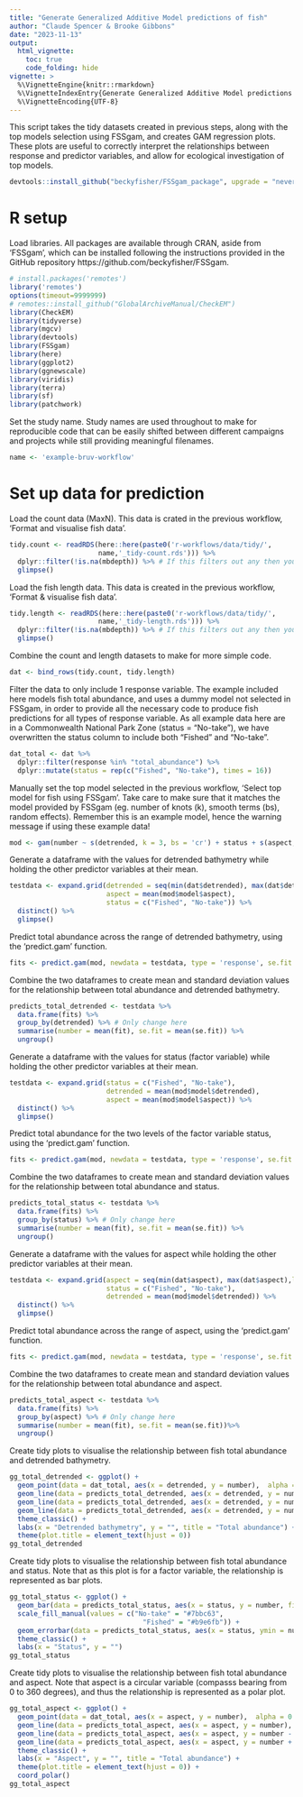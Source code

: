 ```yaml
---
title: "Generate Generalized Additive Model predictions of fish"
author: "Claude Spencer & Brooke Gibbons"
date: "2023-11-13"
output:
  html_vignette:
    toc: true
    code_folding: hide
vignette: >
  %\VignetteEngine{knitr::rmarkdown}
  %\VignetteIndexEntry{Generate Generalized Additive Model predictions of fish}
  %\VignetteEncoding{UTF-8}
---
```

This script takes the tidy datasets created in previous steps, along with the top models selection using FSSgam, and creates GAM regression plots. These plots are useful to correctly interpret the relationships between response and predictor variables, and allow for ecological investigation of top models.

```r
devtools::install_github("beckyfisher/FSSgam_package", upgrade = "never")
```

# R setup
Load libraries. All packages are available through CRAN, aside from ‘FSSgam’, which can be installed following the instructions provided in the GitHub repository https://github.com/beckyfisher/FSSgam.

```r
# install.packages('remotes')
library('remotes')
options(timeout=9999999)
# remotes::install_github("GlobalArchiveManual/CheckEM")
library(CheckEM)
library(tidyverse)
library(mgcv)
library(devtools)
library(FSSgam)
library(here)
library(ggplot2)
library(ggnewscale)
library(viridis)
library(terra)
library(sf)
library(patchwork)
```

Set the study name. Study names are used throughout to make for reproducible code that can be easily shifted between different campaigns and projects while still providing meaningful filenames.

```r
name <- 'example-bruv-workflow'
```

# Set up data for prediction
Load the count data (MaxN). This data is crated in the previous workflow, 'Format and visualise fish data'.

```r
tidy.count <- readRDS(here::here(paste0('r-workflows/data/tidy/', 
                      name,'_tidy-count.rds'))) %>%
  dplyr::filter(!is.na(mbdepth)) %>% # If this filters out any then you need to go back and create your spatial layers
  glimpse()
```

Load the fish length data. This data is created in the previous workflow, 'Format & visualise fish data'.

```r
tidy.length <- readRDS(here::here(paste0('r-workflows/data/tidy/', 
                      name,'_tidy-length.rds'))) %>%
  dplyr::filter(!is.na(mbdepth)) %>% # If this filters out any then you need to go back and check your spatial layers
  glimpse()
```

Combine the count and length datasets to make for more simple code.

```r
dat <- bind_rows(tidy.count, tidy.length)
```

Filter the data to only include 1 response variable. The example included here models fish total abundance, and uses a dummy model not selected in FSSgam, in order to provide all the necessary code to produce fish predictions for all types of response variable. As all example data here are in a Commonwealth National Park Zone (status = "No-take"), we have overwritten the status column to include both "Fished" and "No-take".  

```r
dat_total <- dat %>% 
  dplyr::filter(response %in% "total_abundance") %>%
  dplyr::mutate(status = rep(c("Fished", "No-take"), times = 16))
```

Manually set the top model selected in the previous workflow, 'Select top model for fish using FSSgam'. Take care to make sure that it matches the model provided by FSSgam (eg. number of knots (k), smooth terms (bs), random effects). Remember this is an example model, hence the warning message if using these example data!

```r
mod <- gam(number ~ s(detrended, k = 3, bs = 'cr') + status + s(aspect, k = 3, bs = 'cc'), family = tw(), data = dat_total)
```

Generate a dataframe with the values for detrended bathymetry while holding the other predictor variables at their mean.

```r
testdata <- expand.grid(detrended = seq(min(dat$detrended), max(dat$detrended),length.out = 20),
                        aspect = mean(mod$model$aspect),
                        status = c("Fished", "No-take")) %>%
  distinct() %>%
  glimpse()
```

Predict total abundance across the range of detrended bathymetry, using the 'predict.gam' function. 

```r
fits <- predict.gam(mod, newdata = testdata, type = 'response', se.fit = T)
```

Combine the two dataframes to create mean and standard deviation values for the relationship between total abundance and detrended bathymetry.

```r
predicts_total_detrended <- testdata %>%
  data.frame(fits) %>%
  group_by(detrended) %>% # Only change here
  summarise(number = mean(fit), se.fit = mean(se.fit)) %>%
  ungroup()
```

Generate a dataframe with the values for status (factor variable) while holding the other predictor variables at their mean.

```r
testdata <- expand.grid(status = c("Fished", "No-take"),
                        detrended = mean(mod$model$detrended),
                        aspect = mean(mod$model$aspect)) %>%
  distinct() %>%
  glimpse()
```

Predict total abundance for the two levels of the factor variable status, using the 'predict.gam' function. 

```r
fits <- predict.gam(mod, newdata = testdata, type = 'response', se.fit = T)
```

Combine the two dataframes to create mean and standard deviation values for the relationship between total abundance and status.

```r
predicts_total_status <- testdata %>%
  data.frame(fits) %>%
  group_by(status) %>% # Only change here
  summarise(number = mean(fit), se.fit = mean(se.fit)) %>%
  ungroup()
```

Generate a dataframe with the values for aspect while holding the other predictor variables at their mean.

```r
testdata <- expand.grid(aspect = seq(min(dat$aspect), max(dat$aspect),length.out = 20),
                        status = c("Fished", "No-take"),
                        detrended = mean(mod$model$detrended)) %>%
  distinct() %>%
  glimpse()
```

Predict total abundance across the range of aspect, using the 'predict.gam' function. 

```r
fits <- predict.gam(mod, newdata = testdata, type = 'response', se.fit = T)
```

Combine the two dataframes to create mean and standard deviation values for the relationship between total abundance and aspect.

```r
predicts_total_aspect <- testdata %>%
  data.frame(fits) %>%
  group_by(aspect) %>% # Only change here
  summarise(number = mean(fit), se.fit = mean(se.fit))%>%
  ungroup()
```

Create tidy plots to visualise the relationship between fish total abundance and detrended bathymetry.

```r
gg_total_detrended <- ggplot() +
  geom_point(data = dat_total, aes(x = detrended, y = number),  alpha = 0.2, size = 1, show.legend = F) +
  geom_line(data = predicts_total_detrended, aes(x = detrended, y = number), alpha = 0.5) +
  geom_line(data = predicts_total_detrended, aes(x = detrended, y = number - se.fit), linetype = "dashed", alpha = 0.5) +
  geom_line(data = predicts_total_detrended, aes(x = detrended, y = number + se.fit), linetype = "dashed", alpha = 0.5) +
  theme_classic() +
  labs(x = "Detrended bathymetry", y = "", title = "Total abundance") +
  theme(plot.title = element_text(hjust = 0))
gg_total_detrended
```

Create tidy plots to visualise the relationship between fish total abundance and status. Note that as this plot is for a factor variable, the relationship is represented as bar plots.

```r
gg_total_status <- ggplot() +
  geom_bar(data = predicts_total_status, aes(x = status, y = number, fill = status), stat = "identity", show.legend = F) +
  scale_fill_manual(values = c("No-take" = "#7bbc63", 
                                 "Fished" = "#b9e6fb")) +
  geom_errorbar(data = predicts_total_status, aes(x = status, ymin = number - se.fit, ymax = number + se.fit), width = 0.5) +
  theme_classic() +
  labs(x = "Status", y = "")
gg_total_status
```

Create tidy plots to visualise the relationship between fish total abundance and aspect. Note that aspect is a circular variable (compasss bearing from 0 to 360 degrees), and thus the relationship is represented as a polar plot.

```r
gg_total_aspect <- ggplot() +
  geom_point(data = dat_total, aes(x = aspect, y = number),  alpha = 0.2, size = 1, show.legend = F) +
  geom_line(data = predicts_total_aspect, aes(x = aspect, y = number), alpha = 0.5) +
  geom_line(data = predicts_total_aspect, aes(x = aspect, y = number - se.fit), linetype = "dashed", alpha = 0.5) +
  geom_line(data = predicts_total_aspect, aes(x = aspect, y = number + se.fit), linetype = "dashed", alpha = 0.5) +
  theme_classic() +
  labs(x = "Aspect", y = "", title = "Total abundance") +
  theme(plot.title = element_text(hjust = 0)) +
  coord_polar()
gg_total_aspect
```